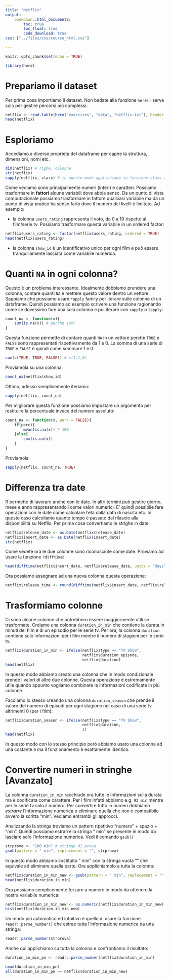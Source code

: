 ```yaml
---
title: "Netflix"
output: 
    bookdown::html_document2:
        toc: true
        toc_float: true
        code_download: true
css: ["../files/css/course_html.css"]

---
```


```r
knitr::opts_chunk$set(echo = TRUE)
```

```r
library(here)
```

# Prepariamo il dataset

Per prima cosa importiamo il dataset. Non badate alla funzione `here()` serve solo per gestire percorsi più complessi.

```r
netflix <- read.table(here("exercises", "data", "netflix.txt"), header = TRUE, sep = ";")
head(netflix)
```

# Esploriamo

Accediamo a diverse proprietà del dataframe per capire la struttura, dimensioni, nomi etc.

```r
dim(netflix) # righe, colonne
str(netflix)
sapply(netflix, class) # in questo modo applichiamo la funzione class ad ogni colonna
```

Come vediamo sono principalmente numeri (interi) e caratteri. Possiamo trasformare in **fattori** alcune variabili dove abbia senso. Da un punto di vista computazionale possiamo trasformare in fattore qualsiasi variabile ma da un punto di vista pratico ha senso farlo dove il numero dei livelli è limitato.
Ad esempio:

- la colonna `users_rating` rappresenta il voto, da 0 a 10 rispetto al film/serie tv. Possiamo trasformare questa variabile in un ordered factor:

```r
netflix$users_rating <- factor(netflix$users_rating, ordered = TRUE)
head(netflix$users_rating)
```

- la colonna `show_id` è un identificativo unico per ogni film e può essere tranquillamente lasciata come variabile numerica.

# Quanti `NA` in ogni colonna?

Questo è un problema interessante. Idealmente dobbiamo prendere una colonna, contare quanti `NA` e mettere questo valore dentro un vettore. Sappiamo che possiamo usare `*apply` family per iterare sulle colonne di un dataframe. Quindi possiamo ad esempio scrivere una funzione ragionando come se dovessimo fare una sola colonna e poi iterare con `sapply` o `lapply`:

```r
count_na <- function(x){
    sum(is.na(x)) # perchè sum?
}
```

Questa funzione permette di contare quanti `NA` in un vettore perchè `TRUE` e `FALSE` sono rappresentati rispettivamente da 1 e 0. La somma di una serie di `TRUE` e `FALSE` è quindi come sommare 1 e 0.

```r
sum(c(TRUE, TRUE, FALSE)) # c(1,1,0)
```

Proviamola su una colonna:

```r
count_na(netflix$show_id)
```

Ottimo, adesso semplicemente iteriamo:

```r
sapply(netflix, count_na)
```

Per migliorare questa funzione possiamo impostare un argomento per restituire la percentuale invece del numero assoluto:

```r
count_na <- function(x, perc = FALSE){
    if(perc){
        mean(is.na(x)) * 100
    }else{
        sum(is.na(x))
    }
}
```

Proviamola:

```r
sapply(netflix, count_na, TRUE)
```

# Differenza tra date

R permette di lavorare anche con le date. In altri termini può gestire giorno, mese e anno rappresentandoli come valori numerici. E' quindi possibile fare operazioni con le date come calcolare l'età dalla data di nascita etc. In questo caso calcoliamo quanto tempo è passato dal rilascio alla disponibilità su Netflix. Per prima cosa convertiamo le strighe in date:

```r
netflix$release_date <- as.Date(netflix$release_date)
netflix$insert_date <- as.Date(netflix$insert_date)
str(netflix)
```

Come vedete ora le due colonne sono riconosciute come date. Proviamo ad usare la funzione `?difftime`:

```r
head(difftime(netflix$insert_date, netflix$release_date, units = "days"))
```

Ora possiamo assegnare ad una nuova colonna questa operazione:

```r
netflix$release_time <- round(difftime(netflix$insert_date, netflix$release_date, units = "days"))
```

# Trasformiamo colonne

Ci sono alcune colonne che potrebbero essere maggiormente utili se trasformate. Creiamo una colonna `duration_in_min` che contiene la durata in minuti dei film e di un episodio per le serie tv. Per ora, la colonna `duration` contiene solo informazioni per i film mentre il numero di stagioni per le serie tv.

```r
netflix$duration_in_min <- ifelse(netflix$type == "TV Show",
                                  netflix$duration_episode,
                                  netflix$duration)
head(netflix)
```

In questo modo abbiamo creato una colonna che in modo condizionale prende i valori di altre due colonne. Questa operazione è estremamente utile quando appunto vogliamo combinare le informazioni codificate in più colonne.

Facciamo lo stesso creando una colonna `duration_season` che prende il valore del numero di episodi per ogni stagione nel caso di una serie tv altrimenti 0 (per i film):

```r
netflix$duration_season <- ifelse(netflix$type == "TV Show",
                                  netflix$duration,
                                  1)
head(netflix)
```

In questo modo con lo stesso principio però abbiamo usato una colonna ed una costante `0` ma il funzionamento è esattamente identico.

# Convertire numeri in stringhe [Avanzato]

La colonna `duration_in_min` racchiude ora tutte le informazioni sulla durata ma è codificata come carattere. Per i film infatti abbiamo e.g. `93 min` mentre per le serie tv solo il numero. Per convertire tutto in numeri dobbiamo *estrarre* l'informazione numerica o eliminare quella che non è compatibile ovvero la scritta "min". Vediamo entrambi gli approcci.

Analizzando la stringa troviamo un pattern ripetitivo "numero" + spazio + "min". Quindi possiamo estrarre la stringa " min" se presente in modo da lasciare solo l'informazione numerica. Vedi il comando `gsub()`

```r
strprova <- "100 min" # stringa di prova
gsub(pattern = " min", replacement = "", strprova)       
```

In questo modo abbiamo sostituito " min" con la stringa vuota "" che equivale ad eliminare quella parte. Ora applichiamolo a tutta la colonna:

```r
netflix$duration_in_min_new <- gsub(pattern = " min", replacement = "", netflix$duration_in_min)
head(netflix$duration_in_min)
```

Ora possiamo semplicemente forzare a numero in modo da ottenere la nostra variabile numerica:

```r
netflix$duration_in_min_new <- as.numeric(netflix$duration_in_min_new)
hist(netflix$duration_in_min_new)
```

Un modo più automatico ed intuitivo è quello di usare la funzione `readr::parse_number()` che estrae tutta l'informazione numerica da una stringa:

```r
readr::parse_number(strprova)
```

Anche qui applichiamo su tutta la colonna e confrontiamo il risultato:

```r
duration_in_min_pn <- readr::parse_number(netflix$duration_in_min)

head(duration_in_min_pn)
all(duration_in_min_pn == netflix$duration_in_min_new)
```
